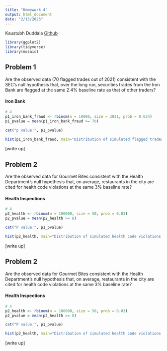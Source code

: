 ```yaml
---
title: "Homework 4"
output: html_document
date: "2/13/2025"
---
```


Kaustubh Duddala
[Github](https://github.com/kaustubhduddala/StatisticsAndDataScience/tree/main/SDS%20315/Homework%203)

```r
library(ggplot2)
library(tidyverse)
library(mosaic)
```

## Problem 1    

Are the observed data (70 flagged trades out of 2021) consistent with the SEC’s null hypothesis that, over
the long run, securities trades from the Iron Bank are flagged at the same 2.4% baseline rate as that of other
traders?

#### Iron Bank
```r
# A
p1_iron_bank_fraud <- rbinom(n = 10000, size = 2021, prob = 0.024)
p1_pvalue = mean(p1_iron_bank_fraud >= 70)

cat("p value:", p1_pvalue)

hist(p1_iron_bank_fraud, main="Distribution of simulated flagged trades under null hypothesis", xlab = "Number of flagged trades")

```

[write up]

## Problem 2

Are the observed data for Gourmet Bites consistent with the Health Department’s null hypothesis
that, on average, restaurants in the city are cited for health code violations at the same 3% baseline rate?

#### Health Inspections
```r
# A
p2_health <- rbinom(n = 100000, size = 50, prob = 0.03)
p2_pvalue = mean(p2_health >= 8)

cat("P value:", p1_pvalue)

hist(p2_health, main="Distribution of simulated health code violations under null hypothesis", xlab = "Number of health code violations")

```

[write up]

## Problem 2

Are the observed data for Gourmet Bites consistent with the Health Department’s null hypothesis
that, on average, restaurants in the city are cited for health code violations at the same 3% baseline rate?

#### Health Inspections
```r
# A
p2_health <- rbinom(n = 100000, size = 50, prob = 0.03)
p2_pvalue = mean(p2_health >= 8)

cat("P value:", p1_pvalue)

hist(p2_health, main="Distribution of simulated health code violations under null hypothesis", xlab = "Number of health code violations")

```

[write up]